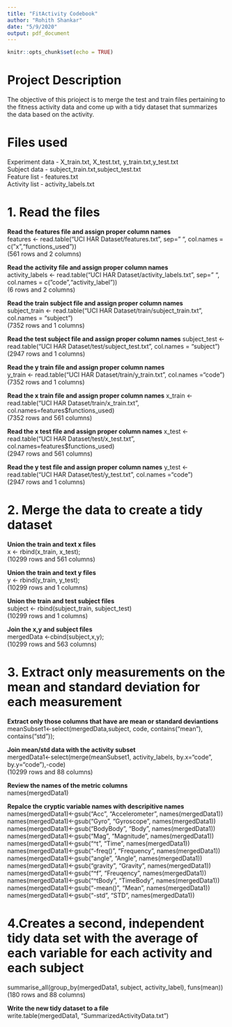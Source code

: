 ```yaml
---
title: "FitActivity Codebook"
author: "Rohith Shankar"
date: "5/9/2020"
output: pdf_document
---
```


```r
knitr::opts_chunk$set(echo = TRUE)
```

# Project Description
The objective of this prioject is to merge the test and train files pertaining to the fitness activity data and come up with a tidy dataset that summarizes the data based on the activity.

# Files used

Experiment data - X_train.txt,  X_test.txt, y_train.txt,y_test.txt  
Subject data - subject_train.txt,subject_test.txt  
Feature list - features.txt  
Activity list - activity_labels.txt  


# **1. Read the files**

**Read the features file and assign proper column names**  
features <- read.table("UCI HAR Dataset/features.txt", sep=" ", col.names = c("x","functions_used"))  
(561 rows and 2 columns)

**Read the activity file and assign proper column names**  
activity_labels <- read.table("UCI HAR Dataset/activity_labels.txt", sep=" ", col.names = c("code","activity_label"))  
(6 rows and 2 columns)

**Read the train subject file and assign proper column names**  
subject_train <- read.table("UCI HAR Dataset/train/subject_train.txt", col.names = "subject")   
(7352 rows and 1 columns)

**Read the test subject file and assign proper column names**
subject_test <- read.table("UCI HAR Dataset/test/subject_test.txt", col.names = "subject")  
(2947 rows and 1 columns)

**Read the y train file and assign proper column names**  
y_train <- read.table("UCI HAR Dataset/train/y_train.txt", col.names ="code")  
(7352 rows and 1 columns)

**Read the x train file and assign proper column names**
x_train <- read.table("UCI HAR Dataset/train/x_train.txt", col.names=features$functions_used)  
(7352 rows and 561 columns)

**Read the x test file and assign proper column names**
x_test <- read.table("UCI HAR Dataset/test/x_test.txt", col.names=features$functions_used)  
(2947 rows and 561 columns)


**Read the y test file and assign proper column names**
y_test <- read.table("UCI HAR Dataset/test/y_test.txt", col.names ="code")  
(2947 rows and 1 columns)


# 2. Merge the data to create a tidy dataset

**Union the train and text x files**  
x <- rbind(x_train, x_test);  
(10299 rows and 561 columns)

**Union the train and text y files**  
y <- rbind(y_train, y_test);  
(10299 rows and 1 columns)

**Union the train and test subject files**  
subject <- rbind(subject_train, subject_test)    
(10299 rows and 1 columns)

**Join the x,y and subject files**  
mergedData <-cbind(subject,x,y);  
(10299 rows and 563 columns)


# 3. Extract only measurements on the mean and standard deviation for each measurement


**Extract only those columns that have are mean or standard deviantions**  
meanSubset1<-select(mergedData,subject, code, contains("mean"), contains("std"));

**Join mean/std data with the activity subset**  
mergedData1<-select(merge(meanSubset1, activity_labels, by.x="code", by.y="code"),-code)  
(10299 rows and 88 columns)

**Review the names of the metric columns**  
names(mergedData1)

**Repalce the cryptic variable names with descripitive names**  
names(mergedData1)<-gsub("Acc", "Accelerometer", names(mergedData1))  
names(mergedData1)<-gsub("Gyro", "Gyroscope", names(mergedData1))  
names(mergedData1)<-gsub("BodyBody", "Body", names(mergedData1))  
names(mergedData1)<-gsub("Mag", "Magnitude", names(mergedData1))  
names(mergedData1)<-gsub("^t", "Time", names(mergedData1))  
names(mergedData1)<-gsub("-freq()", "Frequency", names(mergedData1))  
names(mergedData1)<-gsub("angle", "Angle", names(mergedData1))  
names(mergedData1)<-gsub("gravity", "Gravity", names(mergedData1))  
names(mergedData1)<-gsub("^f", "Freuqency", names(mergedData1))  
names(mergedData1)<-gsub("^tBody", "TimeBody", names(mergedData1))  
names(mergedData1)<-gsub("-mean()", "Mean", names(mergedData1))  
names(mergedData1)<-gsub("-std", "STD", names(mergedData1))  

# 4.Creates a second, independent tidy data set with the average of each variable for each activity and each subject  
summarise_all(group_by(mergedData1, subject, activity_label), funs(mean))  
(180 rows and 88 columns)

**Write the new tidy dataset to a file**  
write.table(mergedData1, "SummarizedActivityData.txt")
  

